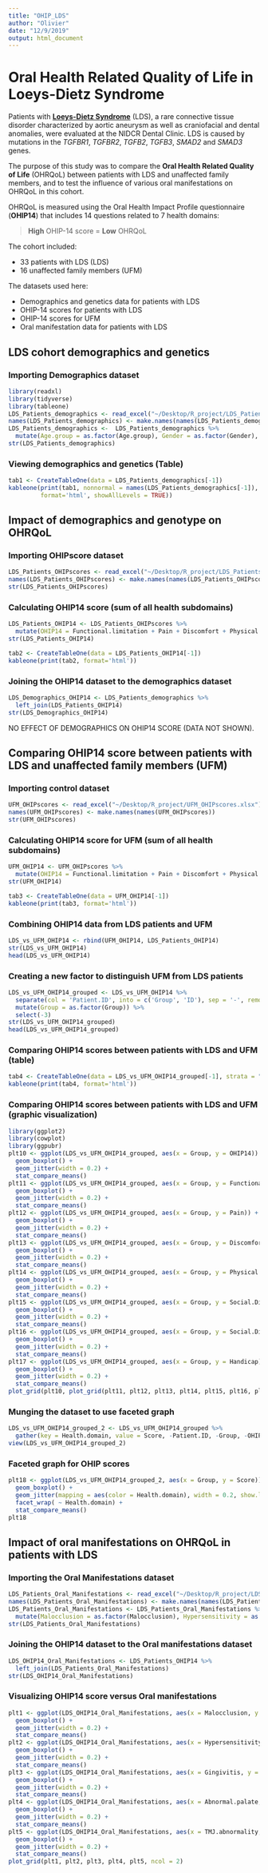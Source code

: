 ```yaml
---
title: "OHIP_LDS"
author: "Olivier"
date: "12/9/2019"
output: html_document
---
```


# Oral Health Related Quality of Life in Loeys-Dietz Syndrome

Patients with **[Loeys-Dietz Syndrome](https://ghr.nlm.nih.gov/condition/loeys-dietz-syndrome)** (LDS), a rare connective tissue disorder characterized by aortic aneurysm as well as craniofacial and dental anomalies, were evaluated at the NIDCR Dental Clinic. LDS is caused by mutations in the *TGFBR1*, *TGFBR2*, *TGFB2*, *TGFB3*, *SMAD2* and *SMAD3* genes.\

The purpose of this study was to compare the **Oral Health Related Quality of Life** (OHRQoL) between patients with LDS and unaffected family members, and to test the influence of various oral manifestations on OHRQoL in this cohort.\

OHRQoL is measured using the Oral Health Impact Profile questionnaire (**OHIP14**) that includes 14 questions related to 7 health domains:\

> **High** OHIP-14 score = **Low** OHRQoL

The cohort included:

* 33 patients with LDS (LDS)
* 16 unaffected family members (UFM)

The datasets used here:

* Demographics and genetics data for patients with LDS
* OHIP-14 scores for patients with LDS
* OHIP-14 scores for UFM
* Oral manifestation data for patients with LDS


## LDS cohort demographics and genetics

### Importing Demographics dataset

```r
library(readxl)
library(tidyverse)
library(tableone)
LDS_Patients_demographics <- read_excel("~/Desktop/R_project/LDS_Patients_demographics.xlsx")
names(LDS_Patients_demographics) <- make.names(names(LDS_Patients_demographics))
LDS_Patients_demographics <-  LDS_Patients_demographics %>%
  mutate(Age.group = as.factor(Age.group), Gender = as.factor(Gender), Mode.of.Inheritance = as.factor(Mode.of.Inheritance), Genotype = as.factor(Genotype))
str(LDS_Patients_demographics)
```

### Viewing demographics and genetics (Table)

```r
tab1 <- CreateTableOne(data = LDS_Patients_demographics[-1])
kableone(print(tab1, nonnormal = names(LDS_Patients_demographics[-1]),
         format='html', showAllLevels = TRUE))
```

## Impact of demographics and genotype on OHRQoL

### Importing OHIPscore dataset

```r
LDS_Patients_OHIPscores <- read_excel("~/Desktop/R_project/LDS_Patients_OHIPscores.xlsx")
names(LDS_Patients_OHIPscores) <- make.names(names(LDS_Patients_OHIPscores))
str(LDS_Patients_OHIPscores)
```

### Calculating OHIP14 score (sum of all health subdomains)

```r
LDS_Patients_OHIP14 <- LDS_Patients_OHIPscores %>%
  mutate(OHIP14 = Functional.limitation + Pain + Discomfort + Physical.Disability + Psychological.Disability + Social.Disability + Social.Disability + Handicap)
str(LDS_Patients_OHIP14)
```

```r
tab2 <- CreateTableOne(data = LDS_Patients_OHIP14[-1])
kableone(print(tab2, format='html'))
```

### Joining the OHIP14 dataset to the demographics dataset

```r
LDS_Demographics_OHIP14 <- LDS_Patients_demographics %>%
  left_join(LDS_Patients_OHIP14)
str(LDS_Demographics_OHIP14)
```

NO EFFECT OF DEMOGRAPHICS ON OHIP14 SCORE (DATA NOT SHOWN).

## Comparing OHIP14 score between patients with LDS and unaffected family members (UFM)

### Importing control dataset

```r
UFM_OHIPscores <- read_excel("~/Desktop/R_project/UFM_OHIPscores.xlsx")
names(UFM_OHIPscores) <- make.names(names(UFM_OHIPscores))
str(UFM_OHIPscores)
```

### Calculating OHIP14 score for UFM (sum of all health subdomains)

```r
UFM_OHIP14 <- UFM_OHIPscores %>%
  mutate(OHIP14 = Functional.limitation + Pain + Discomfort + Physical.Disability + Psychological.Disability + Social.Disability + Social.Disability + Handicap)
str(UFM_OHIP14)
```

```r
tab3 <- CreateTableOne(data = UFM_OHIP14[-1])
kableone(print(tab3, format='html'))
```

### Combining OHIP14 data from LDS patients and UFM

```r
LDS_vs_UFM_OHIP14 <- rbind(UFM_OHIP14, LDS_Patients_OHIP14)
str(LDS_vs_UFM_OHIP14)
head(LDS_vs_UFM_OHIP14)
```

### Creating a new factor to distinguish UFM from LDS patients

```r
LDS_vs_UFM_OHIP14_grouped <- LDS_vs_UFM_OHIP14 %>%
  separate(col = 'Patient.ID', into = c('Group', 'ID'), sep = '-', remove = F) %>%
  mutate(Group = as.factor(Group)) %>%
  select(-3)
str(LDS_vs_UFM_OHIP14_grouped)
head(LDS_vs_UFM_OHIP14_grouped)
```

### Comparing OHIP14 scores between patients with LDS and UFM (table)

```r
tab4 <- CreateTableOne(data = LDS_vs_UFM_OHIP14_grouped[-1], strata = "Group")
kableone(print(tab4, format='html'))
```


### Comparing OHIP14 scores between patients with LDS and UFM (graphic visualization)

```r
library(ggplot2)
library(cowplot)
library(ggpubr)
plt10 <- ggplot(LDS_vs_UFM_OHIP14_grouped, aes(x = Group, y = OHIP14)) +
  geom_boxplot() +
  geom_jitter(width = 0.2) +
  stat_compare_means()
plt11 <- ggplot(LDS_vs_UFM_OHIP14_grouped, aes(x = Group, y = Functional.limitation)) +
  geom_boxplot() +
  geom_jitter(width = 0.2) +
  stat_compare_means()
plt12 <- ggplot(LDS_vs_UFM_OHIP14_grouped, aes(x = Group, y = Pain)) +
  geom_boxplot() +
  geom_jitter(width = 0.2) +
  stat_compare_means()
plt13 <- ggplot(LDS_vs_UFM_OHIP14_grouped, aes(x = Group, y = Discomfort)) +
  geom_boxplot() +
  geom_jitter(width = 0.2) +
  stat_compare_means()
plt14 <- ggplot(LDS_vs_UFM_OHIP14_grouped, aes(x = Group, y = Physical.Disability)) +
  geom_boxplot() +
  geom_jitter(width = 0.2) +
  stat_compare_means()
plt15 <- ggplot(LDS_vs_UFM_OHIP14_grouped, aes(x = Group, y = Social.Disability)) +
  geom_boxplot() +
  geom_jitter(width = 0.2) +
  stat_compare_means()
plt16 <- ggplot(LDS_vs_UFM_OHIP14_grouped, aes(x = Group, y = Social.Disability)) +
  geom_boxplot() +
  geom_jitter(width = 0.2) +
  stat_compare_means()
plt17 <- ggplot(LDS_vs_UFM_OHIP14_grouped, aes(x = Group, y = Handicap)) +
  geom_boxplot() +
  geom_jitter(width = 0.2) +
  stat_compare_means()
plot_grid(plt10, plot_grid(plt11, plt12, plt13, plt14, plt15, plt16, plt17, ncol = 4))
```


### Munging the dataset to use faceted graph

```r
LDS_vs_UFM_OHIP14_grouped_2 <- LDS_vs_UFM_OHIP14_grouped %>%
  gather(key = Health.domain, value = Score, -Patient.ID, -Group, -OHIP14)
view(LDS_vs_UFM_OHIP14_grouped_2)
```

### Faceted graph for OHIP scores

```r
plt18 <- ggplot(LDS_vs_UFM_OHIP14_grouped_2, aes(x = Group, y = Score)) +
  geom_boxplot() +
  geom_jitter(mapping = aes(color = Health.domain), width = 0.2, show.legend = FALSE) +
  facet_wrap( ~ Health.domain) +
  stat_compare_means()
plt18
```

## Impact of oral manifestations on OHRQoL in patients with LDS

### Importing the Oral Manifestations dataset

```r
LDS_Patients_Oral_Manifestations <- read_excel("~/Desktop/R_project/LDS_Patients_Oral_Manifestations.xlsx")
names(LDS_Patients_Oral_Manifestations) <- make.names(names(LDS_Patients_Oral_Manifestations))
LDS_Patients_Oral_Manifestations <- LDS_Patients_Oral_Manifestations %>%
  mutate(Malocclusion = as.factor(Malocclusion), Hypersensitivity = as.factor(Hypersensitivity), Gingivitis = as.factor(Gingivitis), Abnormal.palate = as.factor(Abnormal.palate), TMJ.abnormality = as.factor(TMJ.abnormality))
str(LDS_Patients_Oral_Manifestations)
```


### Joining the OHIP14 dataset to the Oral manifestations dataset

```r
LDS_OHIP14_Oral_Manifestations <- LDS_Patients_OHIP14 %>%
  left_join(LDS_Patients_Oral_Manifestations)
str(LDS_OHIP14_Oral_Manifestations)
```

### Visualizing OHIP14 score versus Oral manifestations

```r
plt1 <- ggplot(LDS_OHIP14_Oral_Manifestations, aes(x = Malocclusion, y = OHIP14)) +
  geom_boxplot() +
  geom_jitter(width = 0.2) +
  stat_compare_means()
plt2 <- ggplot(LDS_OHIP14_Oral_Manifestations, aes(x = Hypersensitivity, y = OHIP14)) +
  geom_boxplot() +
  geom_jitter(width = 0.2) +
  stat_compare_means()
plt3 <- ggplot(LDS_OHIP14_Oral_Manifestations, aes(x = Gingivitis, y = OHIP14)) +
  geom_boxplot() +
  geom_jitter(width = 0.2) +
  stat_compare_means()
plt4 <- ggplot(LDS_OHIP14_Oral_Manifestations, aes(x = Abnormal.palate, y = OHIP14)) +
  geom_boxplot() +
  geom_jitter(width = 0.2) +
  stat_compare_means()
plt5 <- ggplot(LDS_OHIP14_Oral_Manifestations, aes(x = TMJ.abnormality, y = OHIP14)) +
  geom_boxplot() +
  geom_jitter(width = 0.2) +
  stat_compare_means()
plot_grid(plt1, plt2, plt3, plt4, plt5, ncol = 2)
```
